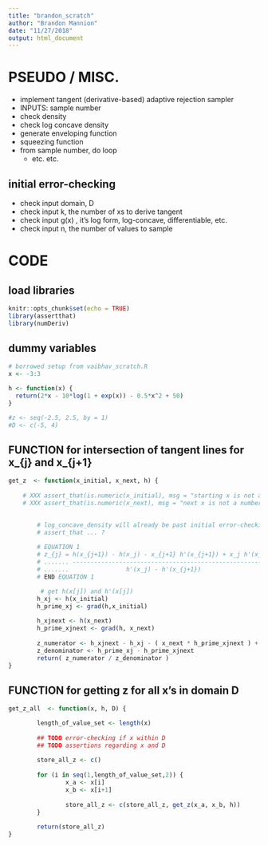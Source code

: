```yaml
---
title: "brandon_scratch"
author: "Brandon Mannion"
date: "11/27/2018"
output: html_document
---
```


# PSEUDO / MISC.
- implement tangent (derivative-based) adaptive rejection sampler
- INPUTS: sample number
- check density
- check log concave density
- generate enveloping function
- squeezing function
- from sample number, do loop
  - etc. etc. 

## initial error-checking
- check input domain, D
- check input k, the number of xs to derive tangent
- check input g(x) , it's log form, log-concave, differentiable, etc.
- check input n, the number of values to sample

# CODE

## load libraries
```r
knitr::opts_chunk$set(echo = TRUE)
library(assertthat)
library(numDeriv)
```
  
## dummy variables
```r
# borrowed setup from vaibhav_scratch.R
x <- -3:3

h <- function(x) {
  return(2*x - 10*log(1 + exp(x)) - 0.5*x^2 + 50)
}

#z <- seq(-2.5, 2.5, by = 1)
#D <- c(-5, 4)
```

## FUNCTION for intersection of tangent lines for x_{j} and x_{j+1}
```r
get_z  <- function(x_initial, x_next, h) {
        
    # XXX assert_that(is.numeric(x_initial), msg = "starting x is not a number and/or within D")
    # XXX assert_that(is.numeric(x_next), msg = "next x is not a number and/or within D")

        
        # log_concave_density will already be past initial error-checking
        # assert_that ... ? 
        
        # EQUATION 1
        # z_{j} = h(x_{j+1}) - h(x_j) - x_{j+1} h'(x_{j+1}) + x_j h'(x_j)
        # ....... -----------------------------------------------------
        # .......                h'(x_j) - h'(x_{j+1})
        # END EQUATION 1

         # get h(x[j]) and h'(x[j])
        h_xj <- h(x_initial)
        h_prime_xj <- grad(h,x_initial)
        
        h_xjnext <- h(x_next)
        h_prime_xjnext <- grad(h, x_next)
  
        z_numerator <- h_xjnext - h_xj - ( x_next * h_prime_xjnext ) + (x_initial * h_prime_xj)
        z_denominator <- h_prime_xj - h_prime_xjnext
        return( z_numerator / z_denominator )
}
```

## FUNCTION for getting z for all x's in domain D
```r
get_z_all  <- function(x, h, D) {

        length_of_value_set <- length(x)
        
        ## TODO error-checking if x within D
        ## TODO assertions regarding x and D 
        
        store_all_z <- c()
        
        for (i in seq(1,length_of_value_set,2)) {
                x_a <- x[i]
                x_b <- x[i+1]
        
                store_all_z <- c(store_all_z, get_z(x_a, x_b, h))
        }
        
        return(store_all_z)
}
```
